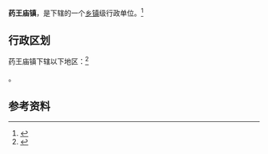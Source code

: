 {{中国乡级行政区|21/14/22/103/000}}

'''药王庙镇'''，是{{PRC admin/fullname|21/14/22/103/000|3}}下辖的一个[[乡镇|乡镇]]级行政单位。<ref>{{PRC admin/ref sgc|{{PRC admin/parent|21/14/22/103/000}}}}</ref>

== 行政区划 ==

药王庙镇下辖以下地区：<ref>{{PRC admin/ref sgc|21/14/22/103/000}}</ref>

{{PRC admin/children|21/14/22/103/000}}。

== 参考资料 ==

{{reflist}}

{{行政区划小作品}}
{{PRC admin/navcat|21/14/22/103/000}}